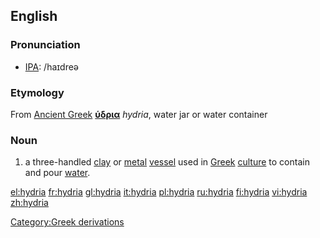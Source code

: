 ==English==

{{wikipedia}}

===Pronunciation===
*[[IPA]]: /haɪdreə

===Etymology===
From [[Ancient Greek]] '''[[ύδρια]]''' ''hydria'', water jar or water container

===Noun===
{{en-noun| hydriae}}

# a three-handled [[clay]] or [[metal]] [[vessel]] used in [[Greek]] [[culture]] to contain and pour [[water]].

[[Category:Greek derivations]]

[[el:hydria]]
[[fr:hydria]]
[[gl:hydria]]
[[it:hydria]]
[[pl:hydria]]
[[ru:hydria]]
[[fi:hydria]]
[[vi:hydria]]
[[zh:hydria]]